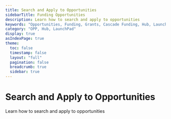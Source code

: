 ```yaml
---
title: Search and Apply to Opportunities
sidebarTitle: Funding Opportunities
description: Learn how to search and apply to opportunities
keywords: "Opportunities, Funding, Grants, Cascade Funding, Hub, LaunchPad, OnePass"
category: "OPP, Hub, LaunchPad"
display: true
asIndexPage: true
theme: 
  toc: false
  timestamp: false
  layout: "full"
  pagination: false
  breadcrumb: true
  sidebar: true
---
```



# <BookText className="inline " /> Search and Apply to Opportunities

Learn how to search and apply to opportunities

<ArticlesCardsList route="/articles/opportunities"/>
